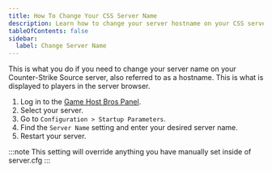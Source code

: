 ```yaml
---
title: How To Change Your CSS Server Name
description: Learn how to change your server hostname on your CSS server.
tableOfContents: false
sidebar:
  label: Change Server Name
---
```


This is what you do if you need to change your server name on your Counter-Strike Source server, also referred to as a hostname. This is what is displayed to players in the server browser.
<Steps>
1. Log in to the [Game Host Bros Panel](https://panel.gamehostbros.com/).
2. Select your server.
3. Go to `Configuration > Startup Parameters`.
4. Find the `Server Name` setting and enter your desired server name.
5. Restart your server.
</Steps>
:::note
This setting will override anything you have manually set inside of server.cfg
:::